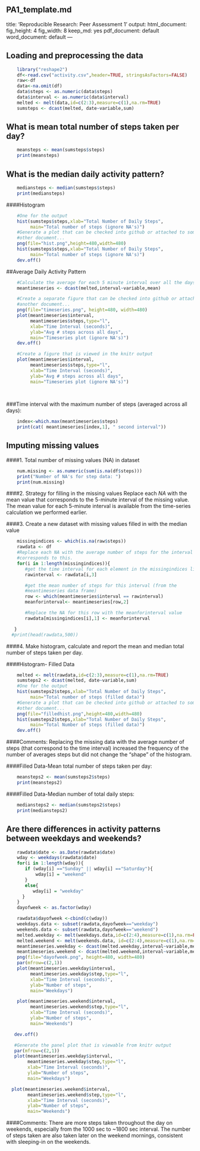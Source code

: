 PA1_template.md
---
title: 'Reproducible Research: Peer Assessment 1'
output:
  html_document:
    fig_height: 4
    fig_width: 8
    keep_md: yes
  pdf_document: default
  word_document: default
---


## Loading and preprocessing the data
```r
    library("reshape2")
    df<-read.csv("activity.csv",header=TRUE, stringsAsFactors=FALSE)
    raw<-df
    data<-na.omit(df)
    data$steps <- as.numeric(data$steps)
    data$interval <- as.numeric(data$interval)
    melted <- melt(data,id=c(2:3),measure=c(1),na.rm=TRUE)
    sumsteps <- dcast(melted, date~variable,sum)
```  


## What is mean total number of steps taken per day?
```r
    meansteps <- mean(sumsteps$steps)
    print(meansteps)
```


## What is the median daily activity pattern?
```r
    mediansteps <- median(sumsteps$steps)
    print(mediansteps)
```  

####Histogram
```r
    #One for the output
    hist(sumsteps$steps,xlab="Total Number of Daily Steps",
         main="Total number of steps (ignore NA's)")
    #Generate a plot that can be checked into github or attached to some
    #other document...
    png(file="hist.png",height=480,width=480)
    hist(sumsteps$steps,xlab="Total Number of Daily Steps",
         main="Total number of steps (ignore NA's)")
    dev.off()
```  

##Average Daily Activity Pattern
```r
    #Calculate the average for each 5 minute interval over all the days
    meantimeseries <- dcast(melted,interval~variable,mean)

    #Create a separate figure that can be checked into github or attached to
    #another document...
    png(file="timeseries.png", height=480, width=480)
    plot(meantimeseries$interval,
         meantimeseries$steps,type="l",
         xlab="Time Interval (seconds)",
         ylab="Avg # steps across all days",
         main="Timeseries plot (ignore NA's)")
    dev.off()

    #Create a figure that is viewed in the knitr output
    plot(meantimeseries$interval,
         meantimeseries$steps,type="l",
         xlab="Time Interval (seconds)",
         ylab="Avg # steps across all days",
         main="Timeseries plot (ignore NA's)")
    
    
```  

###Time interval with the maximum number of steps (averaged across all days):
```r
    index<-which.max(meantimeseries$steps)
    print(cat( meantimeseries[index,1], " second interval"))
```  

## Imputing missing values

####1.  Total number of missing values (NA) in dataset
```r
    num.missing <- as.numeric(sum(is.na(df$steps)))
    print("Number of NA's for step data: ")
    print(num.missing)
```  

####2.  Strategy for filling in the missing values
Replace each *NA* with the mean value that corresponds to the 5-minute interval
of the missing value.  The mean value for each 5-minute interval is available
from the time-series calculation we performed earlier.  


####3.  Create a new dataset with missing values filled in with the median value
```r
    missingindices <- which(is.na(raw$steps))
    rawdata <- df
    #Replace each NA with the average number of steps for the interval that
    #corresponds to this.
    for(i in 1:length(missingindices)){
       #get the time interval for each element in the missingindices list/vector
       rawinterval <- rawdata[i,3]

       #get the mean number of steps for this interval (from the
       #meantimeseries data frame)
       row <- which(meantimeseries$interval == rawinterval)
       meanforinterval<- meantimeseries[row,2]

       #Replace the NA for this row with the meanforinterval value
       rawdata[missingindices[i],1] <- meanforinterval

   }
  #print(head(rawdata,500))

```  

####4. Make histogram, calculate and report the mean and median total number of steps taken per day.

####Histogram- Filled Data
```r
    melted <- melt(rawdata,id=c(2:3),measure=c(1),na.rm=TRUE)
    sumsteps2 <- dcast(melted, date~variable,sum)
    #One for the output
    hist(sumsteps2$steps,xlab="Total Number of Daily Steps",
         main="Total number of steps (filled data)")
    #Generate a plot that can be checked into github or attached to some
    #other document...
    png(file="filledhist.png",height=480,width=480)
    hist(sumsteps2$steps,xlab="Total Number of Daily Steps",
         main="Total Number of steps (filled data)")
    dev.off()
```  
####Comments:
Replacing the missing data with the average number of steps (that correspond to
the time interval) increased the frequency of the number of averages steps but
did not change the "shape" of the histogram.


####Filled Data-Mean total number of steps taken per day:
```r
    meansteps2 <- mean(sumsteps2$steps)
    print(meansteps2)
```

####Filled Data-Median number of total daily steps:
```r
    mediansteps2 <- median(sumsteps2$steps)
    print(mediansteps2)
```


## Are there differences in activity patterns between weekdays and weekends?
```r
    rawdata$date <- as.Date(rawdata$date)
    wday <- weekdays(rawdata$date)
    for(i in 1:length(wday)){
       if (wday[i] =="Sunday" || wday[i] =="Saturday"){
           wday[i] = "weekend"
       }
       else{
          wday[i] = "weekday"
      }
    }
    dayofweek <- as.factor(wday)

    rawdata$dayofweek <-cbind(c(wday))
    weekdays.data <- subset(rawdata,dayofweek=="weekday")
    weekends.data <- subset(rawdata,dayofweek=="weekend")
    melted.weekday <- melt(weekdays.data,id=c(2:4),measure=c(1),na.rm=FALSE)
    melted.weekend <- melt(weekends.data, id=c(2:4),measure=c(1),na.rm=FALSE)
    meantimeseries.weekday <- dcast(melted.weekday,interval~variable,mean)
    meantimeseries.weekend <- dcast(melted.weekend,interval~variable,mean)
    png(file="dayofweek.png", height=480, width=480)
    par(mfrow=c(2,1))
    plot(meantimeseries.weekday$interval,
         meantimeseries.weekday$step,type="l",
         xlab="Time Interval (seconds)",
         ylab="Number of steps",
         main="Weekdays")

    plot(meantimeseries.weekend$interval,
         meantimeseries.weekend$step,type="l",
         xlab="Time Interval (seconds)",
         ylab="Number of steps",
         main="Weekends")

   dev.off()

   #Generate the panel plot that is viewable from knitr output
   par(mfrow=c(2,1))
   plot(meantimeseries.weekday$interval,
        meantimeseries.weekday$step,type="l",
        xlab="Time Interval (seconds)",
        ylab="Number of steps",
        main="Weekdays")

  plot(meantimeseries.weekend$interval,
        meantimeseries.weekend$step,type="l",
        xlab="Time Interval (seconds)",
        ylab="Number of steps",
        main="Weekends")

```  

####Comments:
There are more steps taken throughout the day on weekends, especially from the
1000 sec to ~1800 sec interval.  The number of steps taken are also taken later
on the weekend mornings, consistent with sleeping-in on the weekends.





